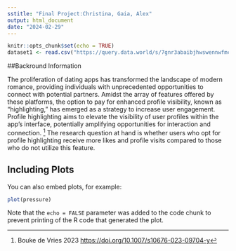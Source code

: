 ---
sstitle: "Final Project:Christina, Gaia, Alex"
output: html_document
date: "2024-02-29"
---

```{r setup, include=FALSE}
knitr::opts_chunk$set(echo = TRUE)
dataset1 <- read.csv("https://query.data.world/s/7gnr3abaibjhwswennwfmct3pwbcre?dws=00000", header=TRUE, stringsAsFactors=FALSE);
```

##Backround Information 

The proliferation of dating apps has transformed the landscape of modern romance, providing individuals with unprecedented opportunities to connect with potential partners. Amidst the array of features offered by these platforms, the option to pay for enhanced profile visibility, known as "highlighting," has emerged as a strategy to increase user engagement. Profile highlighting aims to elevate the visibility of user profiles within the app's interface, potentially amplifying opportunities for interaction and connection. ^[Bouke de Vries 2023 <https://doi.org/10.1007/s10676-023-09704-y>] The research question at hand is whether users who opt for profile highlighting receive more likes and profile visits compared to those who do not utilize this feature.

## Including Plots

You can also embed plots, for example:

```{r pressure, echo=FALSE}
plot(pressure)
```

Note that the `echo = FALSE` parameter was added to the code chunk to prevent printing of the R code that generated the plot.
